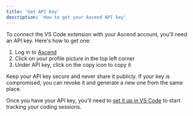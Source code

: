 ```yaml
---
title: 'Get API Key'
description: 'How to get your Ascend API key'
---
```


To connect the VS Code extension with your Ascend account, you'll need an API key. Here's how to get one:

1. Log in to [Ascend](https://app.ascend.sh)
2. Click on your profile picture in the top left corner
3. Under API key, click on the copy icon to copy it

<Warning>
Keep your API key secure and never share it publicly. If your key is compromised, you can revoke it and generate a new one from the same place.
</Warning>

Once you have your API key, you'll need to [set it up in VS Code](/vscode/setkey) to start tracking your coding sessions.
